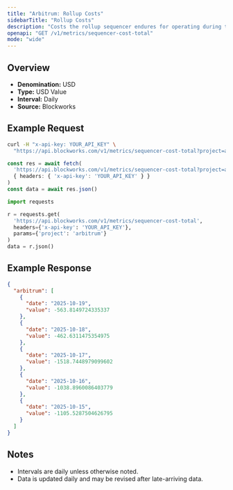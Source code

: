 ```yaml
---
title: "Arbitrum: Rollup Costs"
sidebarTitle: "Rollup Costs"
description: "Costs the rollup sequencer endures for operating during the specified time period. Equivalent of cost of goods sold"
openapi: "GET /v1/metrics/sequencer-cost-total"
mode: "wide"
---
```


## Overview

- **Denomination:** USD
- **Type:** USD Value
- **Interval:** Daily
- **Source:** Blockworks

## Example Request

<CodeGroup>

```bash cURL
curl -H "x-api-key: YOUR_API_KEY" \
  "https://api.blockworks.com/v1/metrics/sequencer-cost-total?project=arbitrum"
```

```typescript TypeScript
const res = await fetch(
  'https://api.blockworks.com/v1/metrics/sequencer-cost-total?project=arbitrum',
  { headers: { 'x-api-key': 'YOUR_API_KEY' } }
)
const data = await res.json()
```

```python Python
import requests

r = requests.get(
  'https://api.blockworks.com/v1/metrics/sequencer-cost-total',
  headers={'x-api-key': 'YOUR_API_KEY'},
  params={'project': 'arbitrum'}
)
data = r.json()
```

</CodeGroup>

## Example Response

```json
{
  "arbitrum": [
    {
      "date": "2025-10-19",
      "value": -563.8149724335337
    },
    {
      "date": "2025-10-18",
      "value": -462.6311475354975
    },
    {
      "date": "2025-10-17",
      "value": -1518.7448979099602
    },
    {
      "date": "2025-10-16",
      "value": -1038.8960086403779
    },
    {
      "date": "2025-10-15",
      "value": -1105.5287504626795
    }
  ]
}
```

## Notes
- Intervals are daily unless otherwise noted.
- Data is updated daily and may be revised after late-arriving data.